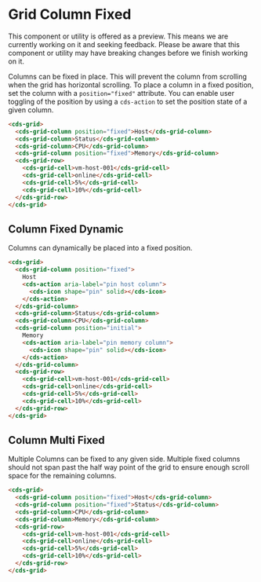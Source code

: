 
<Meta title="Data Grid (Preview)/Column Fixed" />

# Grid Column Fixed

<cds-alert-group status="warning" cds-layout="m-b:lg">
  <cds-alert>
    This component or utility is offered as a preview. This means we are currently working on it and seeking feedback.
    Please be aware that this component or utility may have breaking changes before we finish working on it.
  </cds-alert>
</cds-alert-group>

Columns can be fixed in place. This will prevent the column from scrolling when the grid has horizontal scrolling.
To place a column in a fixed position, set the column with a `position="fixed"` attribute. You can enable user toggling
of the position by using a `cds-action` to set the position state of a given column.

<Story id="stories-grid--column-fixed" />

```html
<cds-grid>
  <cds-grid-column position="fixed">Host</cds-grid-column>
  <cds-grid-column>Status</cds-grid-column>
  <cds-grid-column>CPU</cds-grid-column>
  <cds-grid-column position="fixed">Memory</cds-grid-column>
  <cds-grid-row>
    <cds-grid-cell>vm-host-001</cds-grid-cell>
    <cds-grid-cell>online</cds-grid-cell>
    <cds-grid-cell>5%</cds-grid-cell>
    <cds-grid-cell>10%</cds-grid-cell>
  </cds-grid-row>
</cds-grid>
```

## Column Fixed Dynamic

Columns can dynamically be placed into a fixed position.

<Story id="stories-grid--column-fixed-dynamic" />

```html
<cds-grid>
  <cds-grid-column position="fixed">
    Host
    <cds-action aria-label="pin host column">
      <cds-icon shape="pin" solid></cds-icon>
    </cds-action>
  </cds-grid-column>
  <cds-grid-column>Status</cds-grid-column>
  <cds-grid-column>CPU</cds-grid-column>
  <cds-grid-column position="initial">
    Memory
    <cds-action aria-label="pin memory column">
      <cds-icon shape="pin" solid></cds-icon>
    </cds-action>
  </cds-grid-column>
  <cds-grid-row>
    <cds-grid-cell>vm-host-001</cds-grid-cell>
    <cds-grid-cell>online</cds-grid-cell>
    <cds-grid-cell>5%</cds-grid-cell>
    <cds-grid-cell>10%</cds-grid-cell>
  </cds-grid-row>
</cds-grid>
```

## Column Multi Fixed

Multiple Columns can be fixed to any given side. Multiple fixed columns should not
span past the half way point of the grid to ensure enough scroll space for the remaining columns.

<Story id="stories-grid--column-multi-fixed" />

```html
<cds-grid>
  <cds-grid-column position="fixed">Host</cds-grid-column>
  <cds-grid-column position="fixed">Status</cds-grid-column>
  <cds-grid-column>CPU</cds-grid-column>
  <cds-grid-column>Memory</cds-grid-column>
  <cds-grid-row>
    <cds-grid-cell>vm-host-001</cds-grid-cell>
    <cds-grid-cell>online</cds-grid-cell>
    <cds-grid-cell>5%</cds-grid-cell>
    <cds-grid-cell>10%</cds-grid-cell>
  </cds-grid-row>
</cds-grid>
```

